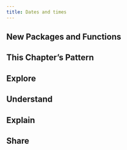 ```yaml
---
title: Dates and times
---
```


<!-- Notes:  -->

## New Packages and Functions  

## This Chapter's Pattern

## Explore

## Understand

## Explain

## Share


